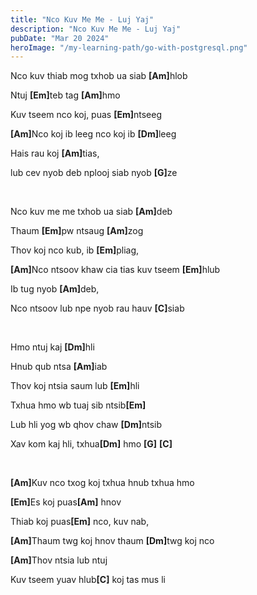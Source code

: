 ```yaml
---
title: "Nco Kuv Me Me - Luj Yaj"
description: "Nco Kuv Me Me - Luj Yaj"
pubDate: "Mar 20 2024"
heroImage: "/my-learning-path/go-with-postgresql.png"
---
```


Nco kuv thiab mog txhob ua siab <b>[Am]</b>hlob

Ntuj <b>[Em]</b>teb tag <b>[Am]</b>hmo

Kuv tseem nco koj, puas <b>[Em]</b>ntseeg

<b>[Am]</b>Nco koj ib leeg nco koj ib <b>[Dm]</b>leeg

Hais rau koj <b>[Am]</b>tias,

lub cev nyob deb nplooj siab nyob <b>[G]</b>ze

<br />

Nco kuv me me txhob ua siab <b>[Am]</b>deb

Thaum <b>[Em]</b>pw ntsaug <b>[Am]</b>zog

Thov koj nco kub, ib <b>[Em]</b>pliag,

<b>[Am]</b>Nco ntsoov khaw cia tias kuv tseem <b>[Em]</b>hlub

Ib tug nyob <b>[Am]</b>deb,

Nco ntsoov lub npe nyob rau hauv <b>[C]</b>siab

<br />

Hmo ntuj kaj <b>[Dm]</b>hli

Hnub qub ntsa <b>[Am]</b>iab

Thov koj ntsia saum lub <b>[Em]</b>hli

Txhua hmo wb tuaj sib ntsib<b>[Em]</b>

Lub hli yog wb qhov chaw <b>[Dm]</b>ntsib

Xav kom kaj hli, txhua<b>[Dm]</b> hmo <b>[G]</b> <b>[C]</b>

<br />

<b>[Am]</b>Kuv nco txog koj txhua hnub txhua hmo

<b>[Em]</b>Es koj puas<b>[Am]</b> hnov

Thiab koj puas<b>[Em]</b> nco, kuv nab,

<b>[Am]</b>Thaum twg koj hnov thaum <b>[Dm]</b>twg koj nco

<b>[Am]</b>Thov ntsia lub ntuj

Kuv tseem yuav hlub<b>[C]</b> koj tas mus li
